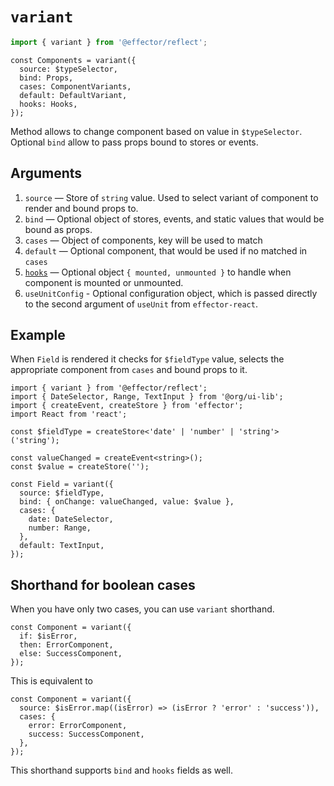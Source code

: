 # `variant`

```ts
import { variant } from '@effector/reflect';
```

```tsx
const Components = variant({
  source: $typeSelector,
  bind: Props,
  cases: ComponentVariants,
  default: DefaultVariant,
  hooks: Hooks,
});
```

Method allows to change component based on value in `$typeSelector`. Optional `bind` allow to pass props bound to stores or events.

## Arguments

1. `source` — Store of `string` value. Used to select variant of component to render and bound props to.
1. `bind` — Optional object of stores, events, and static values that would be bound as props.
1. `cases` — Object of components, key will be used to match
1. `default` — Optional component, that would be used if no matched in `cases`
1. [`hooks`](/docs/hooks) — Optional object `{ mounted, unmounted }` to handle when component is mounted or unmounted.
1. `useUnitConfig` - Optional configuration object, which is passed directly to the second argument of `useUnit` from `effector-react`.

## Example

When `Field` is rendered it checks for `$fieldType` value, selects the appropriate component from `cases` and bound props to it.

```tsx
import { variant } from '@effector/reflect';
import { DateSelector, Range, TextInput } from '@org/ui-lib';
import { createEvent, createStore } from 'effector';
import React from 'react';

const $fieldType = createStore<'date' | 'number' | 'string'>('string');

const valueChanged = createEvent<string>();
const $value = createStore('');

const Field = variant({
  source: $fieldType,
  bind: { onChange: valueChanged, value: $value },
  cases: {
    date: DateSelector,
    number: Range,
  },
  default: TextInput,
});
```

## Shorthand for boolean cases

When you have only two cases, you can use `variant` shorthand.

```tsx
const Component = variant({
  if: $isError,
  then: ErrorComponent,
  else: SuccessComponent,
});
```

This is equivalent to

```tsx
const Component = variant({
  source: $isError.map((isError) => (isError ? 'error' : 'success')),
  cases: {
    error: ErrorComponent,
    success: SuccessComponent,
  },
});
```

This shorthand supports `bind` and `hooks` fields as well.
